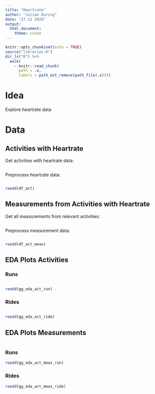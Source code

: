 ```yaml
---
title: "Heartrate"
author: "Julian During"
date: "27 12 2020"
output: 
  html_document:
    theme: cosmo
---
```


```r
knitr::opts_chunk$set(echo = TRUE)
source("libraries.R")
dir_ls("R") %>% 
  walk(
    ~ knitr::read_chunk(
      path = .x,
      labels = path_ext_remove(path_file(.x))))
```

# Idea

Explore heartrate data

# Data

## Activities with Heartrate

Get activities with heartrate data:

```r
```

Preprocess heartrate data:

```r
```

```r
readd(df_act)
```

## Measurements from Activities with Heartrate

Get all measurements from relevant activities:

```r
```

Preprocess measurement data:

```r
```

```r
readd(df_act_meas)
```


## EDA Plots Activities {.tabset}

### Runs

```r
```

```r
readd(gg_eda_act_run)
```

### Rides

```r
```

```r
readd(gg_eda_act_ride)
```

## EDA Plots Measurements {.tabset}

```r
```

### Runs

```r
readd(gg_eda_act_meas_run)
```

### Rides

```r
readd(gg_eda_act_meas_ride)
```



